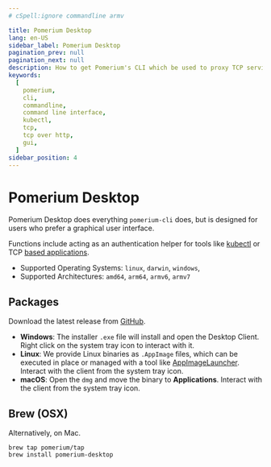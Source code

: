 ```yaml
---
# cSpell:ignore commandline armv

title: Pomerium Desktop
lang: en-US
sidebar_label: Pomerium Desktop
pagination_prev: null
pagination_next: null
description: How to get Pomerium's CLI which be used to proxy TCP services and kubernetes commands
keywords:
  [
    pomerium,
    cli,
    commandline,
    command line interface,
    kubectl,
    tcp,
    tcp over http,
    gui,
  ]
sidebar_position: 4
---
```


# Pomerium Desktop

Pomerium Desktop does everything `pomerium-cli` does, but is designed for users who prefer a graphical user interface.

Functions include acting as an authentication helper for tools like [kubectl](/docs/k8s/configure.md) or TCP [based applications](/docs/capabilities/tcp/).

- Supported Operating Systems: `linux`, `darwin`, `windows`,
- Supported Architectures: `amd64`, `arm64`, `armv6`, `armv7`

## Packages

Download the latest release from [GitHub](https://github.com/pomerium/desktop-client/releases).

- **Windows**: The installer `.exe` file will install and open the Desktop Client. Right click on the system tray icon to interact with it.
- **Linux**: We provide Linux binaries as `.AppImage` files, which can be executed in place or managed with a tool like [AppImageLauncher](https://github.com/TheAssassin/AppImageLauncher). Interact with the client from the system tray icon.
- **macOS**: Open the `dmg` and move the binary to **Applications**. Interact with the client from the system tray icon.

## Brew (OSX)

Alternatively, on Mac.

```shell
brew tap pomerium/tap
brew install pomerium-desktop
```
